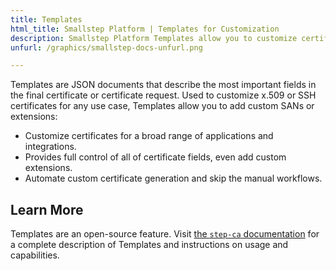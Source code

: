 ---
title: Templates
html_title: Smallstep Platform | Templates for Customization
description: Smallstep Platform Templates allow you to customize certificates.
unfurl: /graphics/smallstep-docs-unfurl.png
---

Templates are JSON documents that describe the most important fields in the final certificate or certificate request. 
Used to customize x.509 or SSH certificates for any use case, 
Templates allow you to add custom SANs or extensions:

- Customize certificates for a broad range of applications and integrations.
- Provides full control of all of certificate fields, even add custom extensions.
- Automate custom certificate generation and skip the manual workflows.

## Learn More

Templates are an open-source feature. 
Visit [the `step-ca` documentation](https://smallstep.com/docs/step-ca/templates) for a complete description of Templates and instructions on usage and capabilities.
